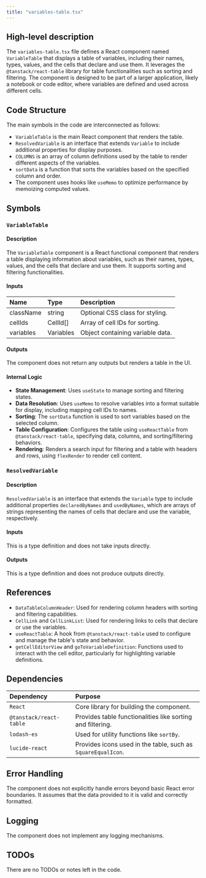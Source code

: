 ```yaml
---
title: "variables-table.tsx"
---
```


## High-level description

The `variables-table.tsx` file defines a React component named `VariableTable` that displays a table of variables, including their names, types, values, and the cells that declare and use them. It leverages the `@tanstack/react-table` library for table functionalities such as sorting and filtering. The component is designed to be part of a larger application, likely a notebook or code editor, where variables are defined and used across different cells.

## Code Structure

The main symbols in the code are interconnected as follows:
- `VariableTable` is the main React component that renders the table.
- `ResolvedVariable` is an interface that extends `Variable` to include additional properties for display purposes.
- `COLUMNS` is an array of column definitions used by the table to render different aspects of the variables.
- `sortData` is a function that sorts the variables based on the specified column and order.
- The component uses hooks like `useMemo` to optimize performance by memoizing computed values.

## Symbols

### `VariableTable`
#### Description
The `VariableTable` component is a React functional component that renders a table displaying information about variables, such as their names, types, values, and the cells that declare and use them. It supports sorting and filtering functionalities.

#### Inputs
| Name      | Type       | Description                           |
|:----------|:-----------|:--------------------------------------|
| className | string     | Optional CSS class for styling.       |
| cellIds   | CellId[]   | Array of cell IDs for sorting.        |
| variables | Variables  | Object containing variable data.      |

#### Outputs
The component does not return any outputs but renders a table in the UI.

#### Internal Logic
- **State Management**: Uses `useState` to manage sorting and filtering states.
- **Data Resolution**: Uses `useMemo` to resolve variables into a format suitable for display, including mapping cell IDs to names.
- **Sorting**: The `sortData` function is used to sort variables based on the selected column.
- **Table Configuration**: Configures the table using `useReactTable` from `@tanstack/react-table`, specifying data, columns, and sorting/filtering behaviors.
- **Rendering**: Renders a search input for filtering and a table with headers and rows, using `flexRender` to render cell content.

### `ResolvedVariable`
#### Description
`ResolvedVariable` is an interface that extends the `Variable` type to include additional properties `declaredByNames` and `usedByNames`, which are arrays of strings representing the names of cells that declare and use the variable, respectively.

#### Inputs
This is a type definition and does not take inputs directly.

#### Outputs
This is a type definition and does not produce outputs directly.

## References

- `DataTableColumnHeader`: Used for rendering column headers with sorting and filtering capabilities.
- `CellLink` and `CellLinkList`: Used for rendering links to cells that declare or use the variables.
- `useReactTable`: A hook from `@tanstack/react-table` used to configure and manage the table's state and behavior.
- `getCellEditorView` and `goToVariableDefinition`: Functions used to interact with the cell editor, particularly for highlighting variable definitions.

## Dependencies

| Dependency          | Purpose                                                                 |
|:--------------------|:------------------------------------------------------------------------|
| `React`             | Core library for building the component.                                |
| `@tanstack/react-table` | Provides table functionalities like sorting and filtering.           |
| `lodash-es`         | Used for utility functions like `sortBy`.                                |
| `lucide-react`      | Provides icons used in the table, such as `SquareEqualIcon`.             |

## Error Handling

The component does not explicitly handle errors beyond basic React error boundaries. It assumes that the data provided to it is valid and correctly formatted.

## Logging

The component does not implement any logging mechanisms.

## TODOs

There are no TODOs or notes left in the code.
